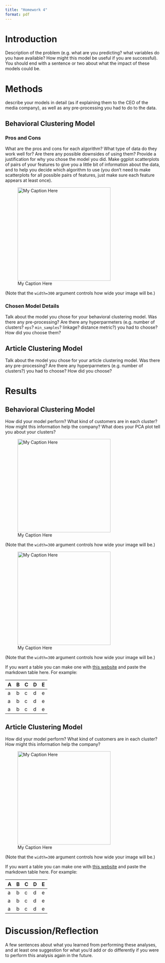 ```yaml
---
title: "Homework 4"
format: pdf
---
```


# Introduction

Description of the problem (e.g. what are you predicting? what variables do you have available? How might this model be useful if you are successful). You should end with a sentence or two about what the impact of these models could be.


# Methods

describe your models in detail (as if explaining them to the CEO of the media company), as well as any pre-processing you had to do to the data.

## Behavioral Clustering Model

### Pros and Cons

What are the pros and cons for each algorithm? What type of data do they work well for? Are there any possible downsides of using them? Provide a justification for why you chose the model you did. Make ggplot scatterplots of pairs of your features to give you a little bit of information about the data, and to help you decide which algorithm to use (you don’t need to make scatterplots for all possible pairs of features, just make sure each feature appears at least once).

![My Caption Here](/Users/cparlett/Desktop/corgi.jpg){width=300}

(Note that the `width=300` argument controls how wide your image will be.)

### Chosen Model Details

Talk about the model you chose for your behavioral clustering model. Was there any pre-processing? Are there any hyperparmeters (e.g. number of clusters? `eps`? `min_samples`? linkage? distance metric?) you had to choose? How did you choose them?

## Article Clustering Model

Talk about the model you chose for your article clustering model. Was there any pre-processing? Are there any hyperparmeters (e.g. number of clusters?) you had to choose? How did you choose?

# Results

## Behavioral Clustering Model

How did your model perform? What kind of customers are in each cluster? How might this information help the company? What does your PCA plot tell you about your clusters?

![My Caption Here](/Users/cparlett/Desktop/corgi.jpg){width=300}

(Note that the `width=300` argument controls how wide your image will be.)

![My Caption Here](/Users/cparlett/Desktop/corgi.jpg){width=300}

(Note that the `width=300` argument controls how wide your image will be.)

If you want a table you can make one with [this website](https://www.tablesgenerator.com/markdown_tables) and paste the markdown table here. For example:

| A | B | C | D | E |
|---|---|---|---|---|
| a | b | c | d | e |
| a | b | c | d | e |
| a | b | c | d | e |

## Article Clustering Model

How did your model perform? What kind of customers are in each cluster? How might this information help the company?

![My Caption Here](/Users/cparlett/Desktop/corgi.jpg){width=300}

(Note that the `width=300` argument controls how wide your image will be.)

If you want a table you can make one with [this website](https://www.tablesgenerator.com/markdown_tables) and paste the markdown table here. For example:

| A | B | C | D | E |
|---|---|---|---|---|
| a | b | c | d | e |
| a | b | c | d | e |
| a | b | c | d | e |

# Discussion/Reflection

A few sentences about what you learned from performing these analyses, and at least one suggestion for what you'd add or do differently if you were to perform this analysis again in the future.
